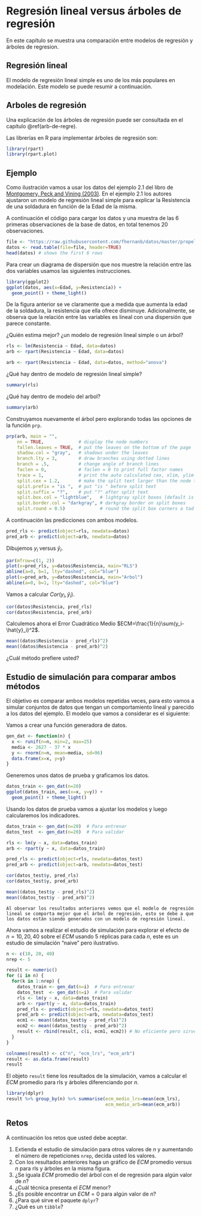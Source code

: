 # Regresión lineal versus árboles de regresión {#reg-versus-arb}
En este capítulo se muestra una comparación entre modelos de regresión y árboles de regresion.

## Regresión lineal {-}
El modelo de regresión lineal simple es uno de los más populares en modelación. Este modelo se puede resumir a continuación.

\begin{align}
y_i &\sim N(\mu_i, \sigma^2), \\ 
\mu_i &= \beta_0 + \beta_1 x_i, \\
\sigma^2 &= \text{constante}
\end{align}

## Arboles de regresión  {-}
Una explicación de los árboles de regresión puede ser consultada en el capítulo \@ref(arb-de-regre).

Las librerías en R para implementar árboles de regresión son:

```r
library(rpart)
library(rpart.plot)
```

## Ejemplo {-}
Como ilustración vamos a usar los datos del ejemplo 2.1 del libro de [Montgomery, Peck and Vining (2003)](https://www.amazon.com/Introduccion-analisis-regresion-lineal-Spanish/dp/9702403278). En el ejemplo 2.1 los autores ajustaron un modelo de regresión lineal simple para explicar la Resistencia de una soldadura en función de la Edad de la misma. 

A continuación el código para cargar los datos y una muestra de las 6 primeras observaciones de la base de datos, en total tenemos 20 observaciones.

```r
file <- "https://raw.githubusercontent.com/fhernanb/datos/master/propelente"
datos <- read.table(file=file, header=TRUE)
head(datos) # shows the first 6 rows
```

Para crear un diagrama de dispersión que nos muestre la relación entre las dos variables usamos las siguientes instrucciones.

```r
library(ggplot2)
ggplot(datos, aes(x=Edad, y=Resistencia)) + 
  geom_point() + theme_light()
```

De la figura anterior se ve claramente que a medida que aumenta la edad de la soldadura, la resistencia que ella ofrece disminuye. Adicionalmente, se observa que la relación entre las variables es lineal con una dispersión que parece constante.

¿Quién estima mejor? ¿un modelo de regresión lineal simple o un árbol?

```r
rls <- lm(Resistencia ~ Edad, data=datos)
arb <- rpart(Resistencia ~ Edad, data=datos)
```

```r
arb <- rpart(Resistencia ~ Edad, data=datos, method="anova")
```

¿Qué hay dentro de modelo de regresión lineal simple?
```r
summary(rls)
```

¿Qué hay dentro de modelo del arbol?
```r
summary(arb)
```

Construyamos nuevamente el árbol pero explorando todas las opciones de la función `prp`.
```r
prp(arb, main = "",
    nn = TRUE,             # display the node numbers
    fallen.leaves = TRUE,  # put the leaves on the bottom of the page
    shadow.col = "gray",   # shadows under the leaves
    branch.lty = 3,        # draw branches using dotted lines
    branch = .5,           # change angle of branch lines
    faclen = 0,            # faclen = 0 to print full factor names
    trace = 1,             # print the auto calculated cex, xlim, ylim
    split.cex = 1.2,       # make the split text larger than the node text
    split.prefix = "is ",  # put "is " before split text
    split.suffix = "?",    # put "?" after split text
    split.box.col = "lightblue",   # lightgray split boxes (default is white)
    split.border.col = "darkgray", # darkgray border on split boxes
    split.round = 0.5)             # round the split box corners a tad
```

A continuación las predicciones con ambos modelos.

```r
pred_rls <- predict(object=rls, newdata=datos)
pred_arb <- predict(object=arb, newdata=datos)
```

Dibujemos $y_i$ versus $\hat{y}_i$.

```r
par(mfrow=c(1, 2))
plot(x=pred_rls, y=datos$Resistencia, main="RLS")
abline(a=0, b=1, lty="dashed", col="blue")
plot(x=pred_arb, y=datos$Resistencia, main="Arbol")
abline(a=0, b=1, lty="dashed", col="blue")
```

Vamos a calcular $Cor(y_i, \hat{y}_i)$.

```r
cor(datos$Resistencia, pred_rls)
cor(datos$Resistencia, pred_arb)
```

Calculemos ahora el Error Cuadrático Medio $ECM=\frac{1}{n}\sum(y_i-\hat{y}_i)^2$.

```r
mean((datos$Resistencia - pred_rls)^2)
mean((datos$Resistencia - pred_arb)^2)
```

¿Cuál método prefiere usted?

## Estudio de simulación para comparar ambos métodos  {-}
El objetivo es comparar ambos modelos repetidas veces, para esto vamos a simular conjuntos de datos que tengan un comportamiento lineal y parecido a los datos del ejemplo. El modelo que vamos a considerar es el siguiente:

\begin{align}
y_i &\sim N(\mu_i, \sigma^2), \\ 
\mu_i &= 2627 - 37 x_i, \\
\sigma &= 96, \\
x &\sim U(2, 25)
\end{align}

Vamos a crear una función generadora de datos.
```r
gen_dat <- function(n) {
  x <- runif(n=n, min=2, max=25)
  media <- 2627 - 37 * x
  y <- rnorm(n=n, mean=media, sd=96)
  data.frame(x=x, y=y)
}
```

Generemos unos datos de prueba y graficamos los datos.
```r
datos_train <- gen_dat(n=20)
ggplot(datos_train, aes(x=x, y=y)) + 
  geom_point() + theme_light()
```

Usando los datos de prueba vamos a ajustar los modelos y luego calcularemos los indicadores.

```r
datos_train <- gen_dat(n=20)  # Para entrenar
datos_test  <- gen_dat(n=20)  # Para validar

rls <- lm(y ~ x, data=datos_train)
arb <- rpart(y ~ x, data=datos_train)

pred_rls <- predict(object=rls, newdata=datos_test)
pred_arb <- predict(object=arb, newdata=datos_test)

cor(datos_test$y, pred_rls)
cor(datos_test$y, pred_arb)

mean((datos_test$y - pred_rls)^2)
mean((datos_test$y - pred_arb)^2)
```

```block2
Al observar los resultados anteriores vemos que el modelo de regresión lineal se comporta mejor que el árbol de regresión, esto se debe a que los datos están siendo generados con un modelo de regresión lineal.
```

Ahora vamos a realizar el estudio de simulación para explorar el efecto de $n = 10, 20, 40$ sobre el $ECM$ usando 5 réplicas para cada $n$, este es un estudio de simulación "naive" pero ilustrativo.

```r
n <- c(10, 20, 40)
nrep <- 5

result <- numeric()
for (i in n) {
  for(k in 1:nrep) {
    datos_train <- gen_dat(n=i)  # Para entrenar
    datos_test  <- gen_dat(n=i)  # Para validar
    rls <- lm(y ~ x, data=datos_train)
    arb <- rpart(y ~ x, data=datos_train)
    pred_rls <- predict(object=rls, newdata=datos_test)
    pred_arb <- predict(object=arb, newdata=datos_test)
    ecm1 <- mean((datos_test$y - pred_rls)^2)
    ecm2 <- mean((datos_test$y - pred_arb)^2)
    result <- rbind(result, c(i, ecm1, ecm2)) # No eficiente pero sirve
  }
}

colnames(result) <- c("n", "ecm_lrs", "ecm_arb")
result <- as.data.frame(result)
result
```

El objeto `result` tiene los resultados de la simulación, vamos a calcular el $ECM$ promedio para rls y árboles diferenciando por $n$.

```r
library(dplyr)
result %>% group_by(n) %>% summarise(ecm_medio_lrs=mean(ecm_lrs),
                                     ecm_medio_arb=mean(ecm_arb))
```

## Retos {-}
A continuación los retos que usted debe aceptar.

1. Extienda el estudio de simulación para otros valores de $n$ y aumentando el número de repeticiones `nrep`, decida usted los valores.
2. Con los resultados anteriores haga un gráfico de $ECM$ promedio versus $n$ para rls y árboles en la misma figura.
3. ¿Se iguala $ECM$ promedio del árbol con el de regresión para algún valor de $n$?
3. ¿Cuál técnica presenta el $ECM$ menor?
3. ¿Es posible encontrar un $ECM=0$ para algún valor de $n$?
4. ¿Para qué sirve el paquete `dplyr`?
5. ¿Qué es un `tibble`?

